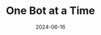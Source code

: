 ---
title: "One Bot at a Time"
country: Greece
city: Athens
date: 2024-06-16
url: https://c3fest.com/
conference: C3 Fest
lang: en
---